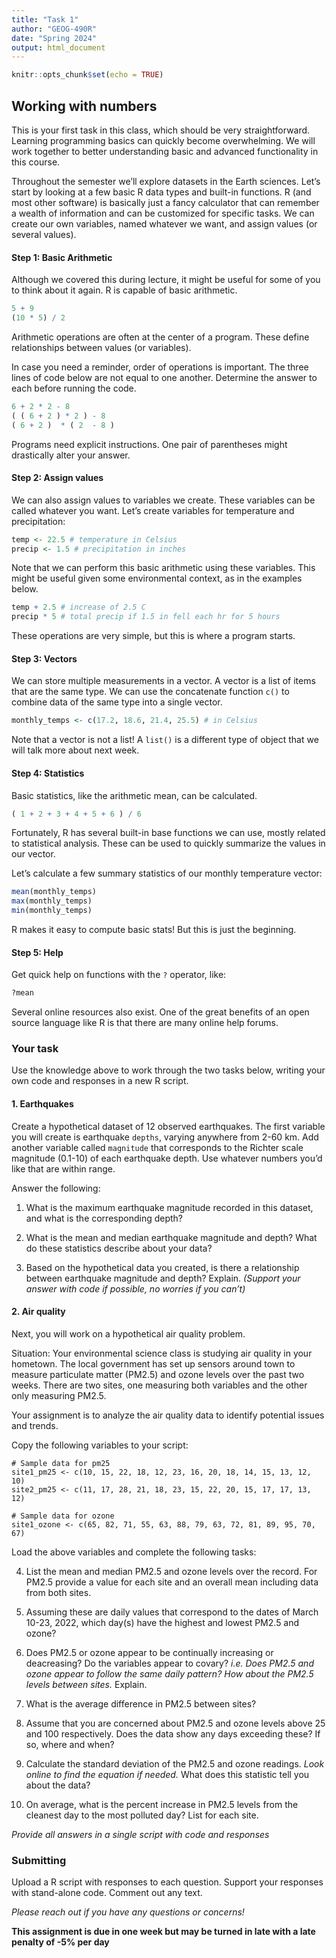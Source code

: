 ```yaml
---
title: "Task 1"
author: "GEOG-490R"
date: "Spring 2024"
output: html_document
---
```


```r
knitr::opts_chunk$set(echo = TRUE)
```

## Working with numbers

This is your first task in this class, which should be very straightforward. Learning programming basics can quickly become overwhelming. We will work together to better understanding basic and advanced functionality in this course.

Throughout the semester we'll explore datasets in the Earth sciences. Let's start by looking at a few basic R data types and built-in functions. R (and most other software) is basically just a fancy calculator that can remember a wealth of information and can be customized for specific tasks. We can create our own variables, named whatever we want, and assign values (or several values). 

#### Step 1: Basic Arithmetic

Although we covered this during lecture, it might be useful for some of you to think about it again. R is capable of basic arithmetic.

```r
5 + 9
(10 * 5) / 2
```  

Arithmetic operations are often at the center of a program. These define relationships between values (or variables). 

In case you need a reminder, order of operations is important. The three lines of code below are not equal to one another. Determine the answer to each before running the code.

```r
6 + 2 * 2 - 8
( ( 6 + 2 ) * 2 ) - 8
( 6 + 2 )  * ( 2  - 8 ) 
```  

Programs need explicit instructions. One pair of parentheses might drastically alter your answer. \


#### Step 2: Assign values

We can also assign values to variables we create. These variables can be called whatever you want. Let's create variables for temperature and precipitation:

```r
temp <- 22.5 # temperature in Celsius 
precip <- 1.5 # precipitation in inches
```  

Note that we can perform this basic arithmetic using these variables. This might be useful given some environmental context, as in the examples below.

```r
temp + 2.5 # increase of 2.5 C
precip * 5 # total precip if 1.5 in fell each hr for 5 hours
```  

These operations are very simple, but this is where a program starts. \

#### Step 3: Vectors 

We can store multiple measurements in a vector. A vector is a list of items that are the same type. We can use the concatenate function `c()` to combine data of the same type into a single vector.

```r
monthly_temps <- c(17.2, 18.6, 21.4, 25.5) # in Celsius
```

Note that a vector is not a list! A `list()` is a different type of object that we will talk more about next week.

#### Step 4: Statistics

Basic statistics, like the arithmetic mean, can be calculated.

```r
( 1 + 2 + 3 + 4 + 5 + 6 ) / 6
```

Fortunately, R has several built-in base functions we can use, mostly related to statistical analysis. These can be used to quickly summarize the values in our vector. \

Let's calculate a few summary statistics of our monthly temperature vector:

```r
mean(monthly_temps)
max(monthly_temps)
min(monthly_temps) 
```

R makes it easy to compute basic stats! But this is just the beginning.

#### Step 5: Help 

Get quick help on functions with the `?` operator, like:

```r
?mean
```

Several online resources also exist. One of the great benefits of an open source language like R is that there are many online help forums. \

### **Your task**

Use the knowledge above to work through the two tasks below, writing your own code and responses in a new R script.

#### 1. Earthquakes

Create a hypothetical dataset of 12 observed earthquakes. The first variable you will create is earthquake `depths`, varying anywhere from 2-60 km. Add another variable called `magnitude` that corresponds to the Richter scale magnitude (0.1-10) of each earthquake depth. Use whatever numbers you'd like that are within range. \

Answer the following:

1) What is the maximum earthquake magnitude recorded in this dataset, and what is the corresponding depth?

2) What is the mean and median earthquake magnitude and depth? What do these statistics describe about your data?

3) Based on the hypothetical data you created, is there a relationship between earthquake magnitude and depth? Explain. *(Support your answer with code if possible, no worries if you can't)*

#### 2. Air quality

Next, you will work on a hypothetical air quality problem.

Situation: Your environmental science class is studying air quality in your hometown. The local government has set up sensors around town to measure particulate matter (PM2.5) and ozone levels over the past two weeks. There are two sites, one measuring both variables and the other only measuring PM2.5.

Your assignment is to analyze the air quality data to identify potential issues and trends.

Copy the following variables to your script:

```
# Sample data for pm25 
site1_pm25 <- c(10, 15, 22, 18, 12, 23, 16, 20, 18, 14, 15, 13, 12, 10) 
site2_pm25 <- c(11, 17, 28, 21, 18, 23, 15, 22, 20, 15, 17, 17, 13, 12) 

# Sample data for ozone
site1_ozone <- c(65, 82, 71, 55, 63, 88, 79, 63, 72, 81, 89, 95, 70, 67)
```

Load the above variables and complete the following tasks:

4) List the mean and median PM2.5 and ozone levels over the record. For PM2.5 provide a value for each site and an overall mean including data from both sites.

5) Assuming these are daily values that correspond to the dates of March 10-23, 2022, which day(s) have the highest and lowest PM2.5 and ozone?  

6) Does PM2.5 or ozone appear to be continually increasing or deacreasing? Do the variables appear to covary? *i.e. Does PM2.5 and ozone appear to follow the same daily pattern? How about the PM2.5 levels between sites.* Explain.

7) What is the average difference in PM2.5 between sites?

8) Assume that you are concerned about PM2.5 and ozone levels above 25 and 100 respectively. Does the data show any days exceeding these? If so, where and when?

9) Calculate the standard deviation of the PM2.5 and ozone readings. *Look online to find the equation if needed.* What does this statistic tell you about the data?

10) On average, what is the percent increase in PM2.5 levels from the cleanest day to the most polluted day? List for each site.

*Provide all answers in a single script with code and responses*


### Submitting

Upload a R script with responses to each question. Support your responses with stand-alone code. Comment out any text.


*Please reach out if you have any questions or concerns!*

**This assignment is due in one week but may be turned in late with a late penalty of -5% per day**\
